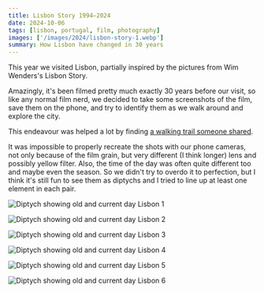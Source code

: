 ```yaml
---
title: Lisbon Story 1994–2024
date: 2024-10-06
tags: [lisbon, portugal, film, photography]
images: ['/images/2024/lisbon-story-1.webp']
summary: How Lisbon have changed in 30 years
---
```


This year we visited Lisbon, partially inspired by the pictures from Wim Wenders's Lisbon Story.

Amazingly, it's been filmed pretty much exactly 30 years before our visit, so like any normal film nerd, we decided to take some screenshots of the film, save them on the phone, and try to identify them as we walk around and explore the city.

This endeavour was helped a lot by finding [a walking trail someone shared](https://www.wikiloc.com/wikiloc/view.do?pic=walking-trails&slug=lisbon-story-center-wim-wenders-and-alain-tanner-film-locations-alfama-palacio-belmonte-castelo-mou&id=103001245&rd=en).

It was impossible to properly recreate the shots with our phone cameras, not only because of the film grain, but very different (I think longer) lens and possibly yellow filter. Also, the time of the day was often quite different too and maybe even the season. So we didn't try to overdo it to perfection, but I think it's still fun to see them as diptychs and I tried to line up at least one element in each pair.

![Diptych showing old and current day Lisbon 1](/images/2024/lisbon-story-1.webp)

![Diptych showing old and current day Lisbon 2](/images/2024/lisbon-story-2.webp)

![Diptych showing old and current day Lisbon 3](/images/2024/lisbon-story-3.webp)

![Diptych showing old and current day Lisbon 4](/images/2024/lisbon-story-4.webp)

![Diptych showing old and current day Lisbon 5](/images/2024/lisbon-story-5.webp)

![Diptych showing old and current day Lisbon 6](/images/2024/lisbon-story-6.webp)
